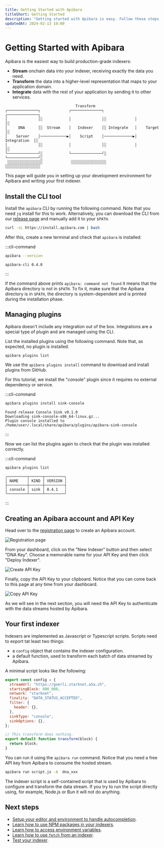 ```yaml
---
title: Getting Started with Apibara
titleShort: Getting Started
description: "Getting started with Apibara is easy. Follow these steps to build production-grade indexers for Starknet and Ethereum."
updatedAt: 2024-02-13 10:00
---
```


# Getting Started with Apibara

Apibara is the easiest way to build production-grade indexers:

- **Stream** onchain data into your indexer, receiving exactly the data you need.
- **Transform** the data into a higher-level representation that maps to your application domain.
- **Integrate** data with the rest of your application by sending it to other services.

```
                                Transform
┌──────────────┐             ┌──────────────┐              ┌──────────────┐
│              │░            │              │░             │              │░
│     DNA      │░  Stream    │   Indexer    │░ Integrate   │    Target    │░
│    Server    │────────────▶│    Script    │─────────────▶│ Integration  │░
│              │░            │              │░             │              │░
└──────────────┘░            └──────────────┘░             └──────────────┘░
 ░░░░░░░░░░░░░░░░             ░░░░░░░░░░░░░░░░              ░░░░░░░░░░░░░░░░
```

This page will guide you in setting up your development environment for Apibara
and writing your first indexer.

## Install the CLI tool

Install the `apibara` CLI by running the following command. Note that you need
`jq` install for this to work. Alternatively, you can download the CLI from our
[release page](https://github.com/apibara/dna/releases) and manually add it to
your `$PATH`.

```bash [Terminal]
curl -sL https://install.apibara.com | bash
```

After this, create a new terminal and check that `apibara` is installed:

:::cli-command

```bash [Terminal]
apibara --version
```

```
apibara-cli 0.4.0
```

:::

If the command above prints `apibara: command not found` it means that the
Apibara directory is not in `$PATH`. To fix it, make sure that the Apibara
directory is in `$PATH`, the directory is system-dependent and is printed during
the installation phase.

## Managing plugins

Apibara doesn't include any integration out of the box. Integrations are a
special type of plugin and are managed using the CLI.

List the installed plugins using the following command. Note that, as expected,
no plugin is installed.

```bash [Terminal]
apibara plugins list
```

We use the `apibara plugins install` command to download and install plugins
from GitHub.

For this tutorial, we install the "console" plugin since it requires no external dependency or service.

:::cli-command

```bash [Terminal]
apibara plugins install sink-console
```

```
Found release Console Sink v0.1.0
Downloading sink-console-x86_64-linux.gz...
Plugin console installed to /home/user/.local/share/apibara/plugins/apibara-sink-console
```

:::

Now we can list the plugins again to check that the plugin was installed correctly.

:::cli-command

```bash [Terminal]
apibara plugins list
```

```
╭─────────┬──────┬─────────╮
│ NAME    │ KIND │ VERSION │
├─────────┼──────┼─────────┤
│ console │ sink │ 0.4.1   │
╰─────────┴──────┴─────────╯
```

:::

## Creating an Apibara account and API Key

Head over to the [registration page](https://app.apibara.com/auth/register) to
create an Apibara account.

![Registration page](register.png)

From your dashboard, click on the "New Indexer" button and then select "DNA Key".
Choose a memorable name for your API Key and then click "Deploy Indexer".

![Create API Key](create-api-key.png)

Finally, copy the API Key to your clipboard. Notice that you can come back to this
page at any time from your dashboard.

![Copy API Key](copy-api-key.png)

As we will see in the next section, you will need the API Key to authenticate
with the data streams hosted by Apibara.

## Your first indexer

Indexers are implemented as Javascript or Typescript scripts.
Scripts need to export tat least two things:

- a `config` object that contains the indexer configuration.
- a default function, used to transform each batch of data streamed by Apibara.

A minimal script looks like the following:

```js [script.js]
export const config = {
  streamUrl: "https://goerli.starknet.a5a.ch",
  startingBlock: 800_000,
  network: "starknet",
  finality: "DATA_STATUS_ACCEPTED",
  filter: {
    header: {},
  },
  sinkType: "console",
  sinkOptions: {},
};

// This transform does nothing.
export default function transform(block) {
  return block;
}
```

You can run it using the `apibara run` command. Notice that you need a free API
key from Apibara to consume the hosted stream.

```bash [Terminal]
apibara run script.js -A  dna_xxx
```

The indexer script is a self-contained script that is used by Apibara to
configure and transform the data stream. If you try to run the script directly
using, for example, Node.js or Bun it will not do anything.

## Next steps

- [Setup your editor and environment to handle autocompletion](/docs/indexers/editor-setup).
- [Learn how to use NPM packages in your indexers](/docs/indexers/using-npm-packages).
- [Learn how to access environment variables](/docs/indexers/permissions/environment).
- [Learn how to use `fetch` from an indexer](/docs/indexers/permissions/network).
- [Test your indexer](/docs/indexers/testing).
